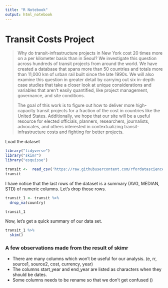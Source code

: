 ```yaml
---
title: "R Notebook"
output: html_notebook
---
```


# Transit Costs Project

> Why do transit-infrastructure projects in New York cost 20 times more on a per kilometer basis than in Seoul? We investigate this question across hundreds of transit projects from around the world. We have created a database that spans more than 50 countries and totals more than 11,000 km of urban rail built since the late 1990s. We will also examine this question in greater detail by carrying out six in-depth case studies that take a closer look at unique considerations and variables that aren’t easily quantified, like project management, governance, and site conditions.
> 
> The goal of this work is to figure out how to deliver more high-capacity transit projects for a fraction of the cost in countries like the United States. Additionally, we hope that our site will be a useful resource for elected officials, planners, researchers, journalists, advocates, and others interested in contextualizing transit-infrastructure costs and fighting for better projects.

Load the dataset
```r
library("tidyverse")
library("skimr")
library("esquisse")
```

```r
transit <-  read_csv('https://raw.githubusercontent.com/rfordatascience/tidytuesday/master/data/2021/2021-01-05/transit_cost.csv')
transit

```
I have notice that the last rows of the dataset is a summary (AVG, MEDIAN, STD) of numeric columns. Let's drop those rows.  

```r
transit_1 <- transit %>% 
  drop_na(country)
```

```r
transit_1
```

Now, let's get a quick summary of our data set. 
```r
transit_1 %>% 
  skim()
```

### A few observations made from the result of skimr
- There are many columns which won't be useful for our analysis. (e, rr, source1, source2, cost, currency, year)
- The columns start_year and end_year are listed as characters when they should be dates.   
- Some columns needs to be rename so that we don't get confused ()

```r

```


```r
```


```r
```

